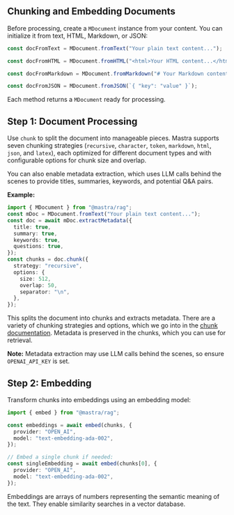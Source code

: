 ## Chunking and Embedding Documents

Before processing, create a `MDocument` instance from your content. You can initialize it from text, HTML, Markdown, or JSON:

```ts
const docFromText = MDocument.fromText("Your plain text content...");

const docFromHTML = MDocument.fromHTML("<html>Your HTML content...</html>");

const docFromMarkdown = MDocument.fromMarkdown("# Your Markdown content...");

const docFromJSON = MDocument.fromJSON(`{ "key": "value" }`);
```

Each method returns a `MDocument` ready for processing.

## Step 1: Document Processing

Use `chunk` to split the document into manageable pieces. Mastra supports seven chunking strategies (`recursive`, `character`, `token`, `markdown`, `html`, `json`, and `latex`), each optimized for different document types and with configurable options for chunk size and overlap.

You can also enable metadata extraction, which uses LLM calls behind the scenes to provide titles, summaries, keywords, and potential Q&A pairs.

**Example:**

```ts showLineNumbers copy
import { MDocument } from "@mastra/rag";
const mDoc = MDocument.fromText("Your plain text content...");
const doc = await mDoc.extractMetadata({
  title: true,
  summary: true,
  keywords: true,
  questions: true,
});
const chunks = doc.chunk({
  strategy: "recursive",
  options: {
    size: 512,
    overlap: 50,
    separator: "\n",
  },
});
```

This splits the document into chunks and extracts metadata. There are a variety of chunking strategies and options, which we go into in the [chunk documentation](/docs/guide/reference/rag/chunk.mdx). Metadata is preserved in the chunks, which you can use for retrieval.

**Note:** Metadata extraction may use LLM calls behind the scenes, so ensure `OPENAI_API_KEY` is set.

## Step 2: Embedding

Transform chunks into embeddings using an embedding model:

```ts showLineNumbers copy
import { embed } from "@mastra/rag";

const embeddings = await embed(chunks, {
  provider: "OPEN_AI",
  model: "text-embedding-ada-002",
});

// Embed a single chunk if needed:
const singleEmbedding = await embed(chunks[0], {
  provider: "OPEN_AI",
  model: "text-embedding-ada-002",
});
```

Embeddings are arrays of numbers representing the semantic meaning of the text. They enable similarity searches in a vector database.
